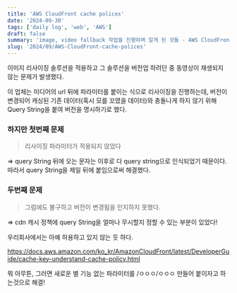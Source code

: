 ```yaml
---
title: 'AWS CloudFront cache polices'
date: '2024-09-30'
tags: ['daily log', 'web', 'AWS']
draft: false
summary: 'image, video fallback 작업을 진행하며 알게 된 것들 - AWS CloudFront cache polices'
slug: '2024/09/AWS-CloudFront-cache-polices'
---
```

이미지 리사이징 솔루션을 적용하고 그 솔루션을 버전업 하려던 중
동영상이 재생되지 않는 문제가 발생했다.

이 업체는 미디어의 url 뒤에 파라미터를 붙이는 식으로 리사이징을 진행하는데,
버전이 변경되어 캐싱된 기존 데이터(혹시 모를 꼬였을 데이터)와 충돌나게 하지 않기 위해
Query String을 붙여 버전을 명시하기로 했다. 

### 하지만 첫번째 문제
> 리사이징 파라미터가 적용되지 않았다
>
=> query String 뒤에 오는 문자는 이후로 다 query string으로 인식되었기 때문이다. 따라서 query String을 제일 뒤에 붙임으로써 해결했다.

### 두번째 문제
> 그럼에도 불구하고 버전이 변경됨을 인지하지 못했다.
>
=> cdn 캐시 정책에 query String을 얼마나 무시할지 정할 수 있는 부분이 있었다!

우리회사에서는 아예 허용하고 있지 않는 듯 하다.

https://docs.aws.amazon.com/ko_kr/AmazonCloudFront/latest/DeveloperGuide/cache-key-understand-cache-policy.html

뭐 아무튼, 그러면 새로운 별 기능 없는 파라미터를 /ㅇㅇㅇ/ㅇㅇㅇ 만들어 붙이자고 하는것으로 해결!